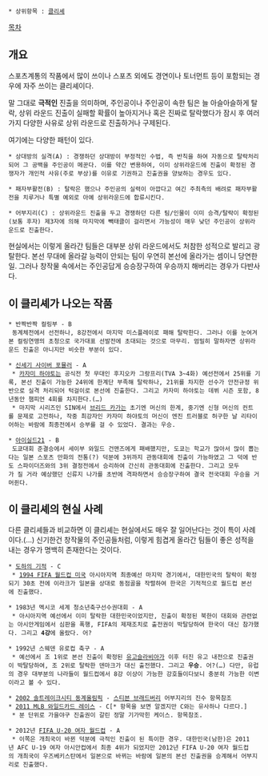  * 상위항목 : [[클리셰]]

[[목차]]

== 개요 ==
스포츠계통의 작품에서 많이 쓰이나 스포츠 외에도 경연이나 토너먼트 등이 포함되는 경우에 자주 쓰이는 클리셰이다.

말 그대로 '''극적인''' 진출을 의미하며, 주인공이나 주인공이 속한 팀은 늘 아슬아슬하게 탈락, 상위 라운드 진출이 실패할 확률이 높아지거나 혹은 진짜로 탈락했다가 잠시 후 여러가지 다양한 사유로 상위 라운드로 진출하거나 구제된다.

여기에는 다양한 패턴이 있다.

 * 상대방의 실격(A) : 경쟁하던 상대방이 부정적인 수법, 즉 반칙을 하여 자동으로 탈락처리되어 그 공백을 주인공이 메꾼다. 이를 약간 변용하여, 이미 상위라운드에 진출이 확정된 경쟁자가 개인적 사유(주로 부상)를 이유로 기권하고 진출권을 양보하는 경우도 있다.

 * 패자부활전(B) : 탈락은 했으나 주인공의 실력이 아깝다고 여긴 주최측의 배려로 패자부활전을 치루거나 특별 예외로 아예 상위라운드에 합류시킨다.

 * 어부지리(C) : 상위라운드 진출을 두고 경쟁하던 다른 팀/인물이 이미 승격/탈락이 확정된(보통 후자) 제3자에 의해 마지막에 빽태클이 걸리면서 가능성이 매우 낮던 주인공이 상위라운드로 진출한다.

현실에서는 이렇게 올라간 팀들은 대부분 상위 라운드에서도 처참한 성적으로 발리고 광탈한다. 본선 무대에 올라갈 능력이 안되는 팀이 우연히 본선에 올라가는 셈이니 당연한 일. 그러나 창작물 속에서는 주인공답게 승승장구하여 우승까지 해버리는 경우가 다반사다.

== 이 클리셰가 나오는 작품 ==
 * 반짝반짝 컬링부 - B
  동계체전에서 선전하나, 8강전에서 마지막 미스플레이로 패해 탈락한다. 그러나 이를 눈여겨본 컬링연맹의 초청으로 국가대표 선발전에 초대되는 것으로 마무리. 엄밀히 말하자면 상위라운드 진출은 아니지만 비슷한 부분이 있다.

 * [[신세기 사이버 포뮬러]] - A
  * [[카자미 하야토]]는 공식전 첫 무대인 후지오카 그랑프리(TVA 3~4화) 예선전에서 25위를 기록, 본선 진출이 가능한 24위에 한계단 부족해 탈락하나, 21위를 차지한 선수가 안전규정 위반으로 실격 처리되어 턱걸이로 본선에 진출한다. 그리고 카자미 하야토는 데뷔 시즌 포함, 8년동안 챔피언 4회를 차지한다.(…)
  * 마지막 시리즈인 SIN에서 [[브리드 카가]]는 초기엔 머신의 한계, 중기엔 신형 머신의 컨트롤 문제로 고전하나, 작중 최강자인 카자미 하야토의 머신이 엔진 트러블로 허구한 날 리타이어하는 바람에 최종전에서 승부를 걸 수 있었다. 결과는 우승.

 * [[아이실드21]] - B
  도쿄대회 준결승에서 세이부 와일드 건맨즈에게 패배했지만, 도쿄는 학교가 많아서 많이 뽑는다는 일본 스포츠 만화의 전통(?) 덕분에 3위까지 관동대회에 진출이 가능하였고 그 덕에 반도 스파이더즈와의 3위 결정전에서 승리하여 간신히 관동대회에 진출한다. 그리고 모두가 질 거라 예상했던 신류지 나가를 초반에 격파하면서 승승장구하여 결국 전국대회 우승을 거머쥔다.
== 이 클리셰의 현실 사례 ==
다른 클리셰들과 비교하면 이 클리셰는 현실에서도 매우 잘 일어난다는 것이 특이 사례이다.(…) 신기한건 창작물의 주인공들처럼, 이렇게 힘겹게 올라간 팀들이 좋은 성적을 내는 경우가 명백히 존재한다는 것이다.

 * [[도하의 기적]] - C
  * [[1994 FIFA 월드컵 미국]] 아시아지역 최종예선 마지막 경기에서, 대한민국의 탈락이 확정되기 30초 전에 이라크가 일본을 상대로 동점골을 작렬하여 한국은 기적적으로 월드컵 본선에 진출했다.

 * 1983년 멕시코 세계 청소년축구선수권대회 - A
  * 아시아지역 예선에서 이미 탈락한 대한민국이었지만, 진출이 확정된 북한이 대회와 관련없는 아시안게임에서 심판을 폭행, FIFA의 제재조치로 출전권이 박탈당하여 한국이 대신 참가했다. 그리고 '''4강'''에 올랐다. 어?

 * 1992년 스웨덴 유로컵 축구 - A
  * 예선에서 조 1위로 본선 진출이 확정된 [[유고슬라비아]]가 이후 터진 유고 내전으로 진출권이 박탈당하여, 조 2위로 탈락한 덴마크가 대신 출전했다. 그리고 '''우승'''. 어?(…) 다만, 유럽의 경우 대부분의 나라들이 월드컵에서 8강 이상이 가능한 강호들이다보니 충분히 가능한 이변이라고 볼 수 있다.

 * [[2002 솔트레이크시티 동계올림픽]] - [[스티븐 브래드버리]] 어부지리의 진수 항목참조
 * [[2011 MLB 와일드카드 레이스]] - C[* 항목을 보면 알겠지만 C와는 유사하나 다르다.]
  * 분 단위로 가을야구 진출권이 갈린 정말 기가막힌 케이스. 항목참조.

 * 2012년 [[FIFA U-20 여자 월드컵]] - A
  * 이쪽은 개최국이 바뀐 덕분에 극적인 진출이 된 특이한 경우. 대한민국(남한)은 2011년 AFC U-19 여자 아시안컵에서 최종 4위가 되었지만 2012년 FIFA U-20 여자 월드컵의 개최국이 우즈베키스탄에서 일본으로 바뀌는 바람에 일본의 본선 진출권을 승계해서 어부지리로 진출했다.
